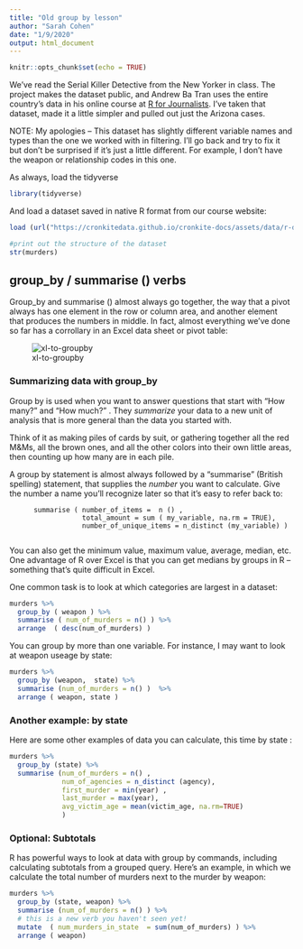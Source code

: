 ```yaml
---
title: "Old group by lesson"
author: "Sarah Cohen"
date: "1/9/2020"
output: html_document
---
```


```r
knitr::opts_chunk$set(echo = TRUE)
```

We've read the Serial Killer Detective from the New Yorker in class. The project makes the dataset public, and Andrew Ba Tran uses the entire country's data in his online course at [R for Journalists](https://learn.r-journalism.com/en/). I've taken that dataset, made it a little simpler and pulled out just the Arizona cases. 


NOTE: My apologies -- This dataset has slightly different variable names and types than the one we worked with in filtering. I'll go back and try to fix it but don't be surprised if it's just a little different. For example, I don't have the weapon or relationship codes in this one.

As always, load the tidyverse

```r

library(tidyverse)

```


And load a dataset saved in native R format from our course website: 

```r


load (url("https://cronkitedata.github.io/cronkite-docs/assets/data/r-data/murders.Rda"))

#print out the structure of the dataset
str(murders)


```


## group_by / summarise () verbs

Group_by and summarise () almost always go together, the way that a pivot always has one element in the row or column area, and another element that produces the numbers in middle. In fact, almost everything we've done so far has a corrollary in an Excel data sheet or pivot table: 

![xl-to-groupby](images/21-excel-to-groupby.png)

### Summarizing data with group_by

Group by is used when you want to answer questions that start with "How many?" and "How much?" . They *summarize* your data to a new unit of analysis that is more general than the data you started with. 

Think of it as making piles of cards by suit, or gathering together all the red M&Ms, all the brown ones, and all the other colors into their own little areas, then counting up how many are in each pile. 

A group by statement is almost always followed by a "summarise" (British spelling) statement, that supplies the *number* you want to calculate. Give the number a name you'll recognize later so that it's easy to refer back to:

          summarise ( number_of_items =  n () ,
                      total_amount = sum ( my_variable, na.rm = TRUE), 
                      number_of_unique_items = n_distinct (my_variable) )
          
You can also get the minimum value, maximum value, average, median, etc. One advantage of R over Excel is that you can get medians by groups in R -- something that's quite difficult in Excel. 


One common task is to look at which categories are largest in a dataset: 

```r

murders %>%
  group_by ( weapon ) %>%
  summarise ( num_of_murders = n() ) %>%
  arrange  ( desc(num_of_murders) )

```


You can group by more than one variable.  For instance, I may want to look at weapon useage by state:

```r

murders %>%
  group_by (weapon,  state) %>%
  summarise (num_of_murders = n() )  %>%
  arrange ( weapon, state )


```

 
### Another example: by state

Here are some other examples of data you can calculate, this time by state : 

```r

murders %>%
  group_by (state) %>%
  summarise (num_of_murders = n() ,
             num_of_agencies = n_distinct (agency),
             first_murder = min(year) ,
             last_murder = max(year),
             avg_victim_age = mean(victim_age, na.rm=TRUE)
             )

```



### Optional: Subtotals

R has powerful ways to look at data with group by commands, including calculating subtotals from a grouped query. Here's an example, in which we calculate the total number of murders next to the murder by weapon: 

```r

murders %>%
  group_by (state, weapon) %>%
  summarise (num_of_murders = n() ) %>%
  # this is a new verb you haven't seen yet! 
  mutate  ( num_murders_in_state  = sum(num_of_murders) ) %>% 
  arrange ( weapon)

```
